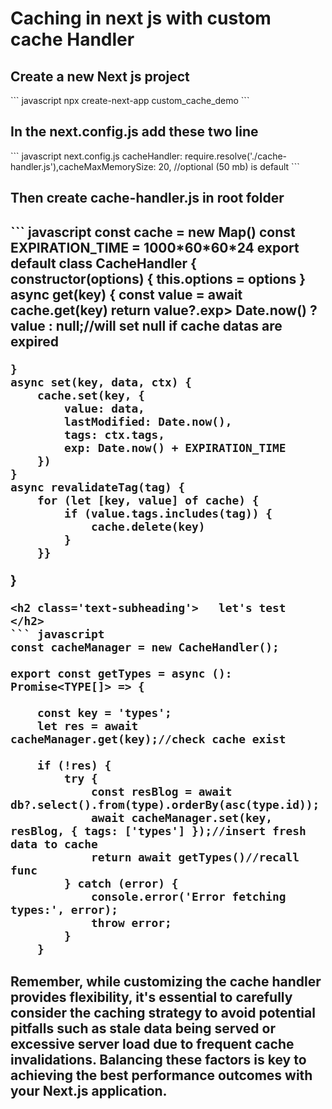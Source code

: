 <h1 className='text-heading font-semibold'>Caching in next js with custom cache Handler</h1>

<h2 class='text-subheading mt-4'> Create a new Next js project
</h2>
``` javascript
npx create-next-app custom_cache_demo
```
<h2 class='text-subheading'>  In the next.config.js add these two line
</h2>
``` javascript next.config.js
 cacheHandler: require.resolve('./cache-handler.js'),cacheMaxMemorySize: 20, //optional (50 mb) is default
```


<h2 class='text-subheading'>  Then create cache-handler.js in root folder
<h2/>
``` javascript 
const cache = new Map()
const EXPIRATION_TIME = 1000*60*60*24
export default class CacheHandler {
    constructor(options) {
        this.options = options
    }
async get(key) {
        const value = await cache.get(key)
        return value?.exp> Date.now() ? value : null;//will set null if cache datas are expired

    }
    async set(key, data, ctx) {
        cache.set(key, {
            value: data,
            lastModified: Date.now(),
            tags: ctx.tags,
            exp: Date.now() + EXPIRATION_TIME
        })
    }
    async revalidateTag(tag) {
        for (let [key, value] of cache) {
            if (value.tags.includes(tag)) {
                cache.delete(key)
            }
        }}
}
```
<h2 class='text-subheading'>   let's test
</h2>
``` javascript
const cacheManager = new CacheHandler();

export const getTypes = async (): Promise<TYPE[]> => {

    const key = 'types';
    let res = await cacheManager.get(key);//check cache exist

    if (!res) {
        try {
            const resBlog = await db?.select().from(type).orderBy(asc(type.id)); 
            await cacheManager.set(key, resBlog, { tags: ['types'] });//insert fresh data to cache
            return await getTypes()//recall func
        } catch (error) {
            console.error('Error fetching types:', error);
            throw error;
        }
    }
```
<h2 class='text-subheading font-primary'>  Remember, while customizing the cache handler provides flexibility, it's essential to carefully consider the caching strategy to avoid potential pitfalls such as stale data being served or excessive server load due to frequent cache invalidations. Balancing these factors is key to achieving the best performance outcomes with your Next.js application.</h2>
